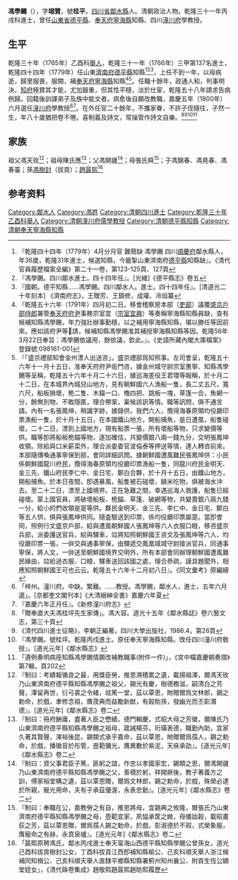 {{明清人物信息框
| 姓名 = 馮學颺
| 原名 = 
| 圖片名稱=  
| 圖片大小 = 220px
| 圖片說明 =  
| 最高職務 = [[奉天府|奉天府]][[寧海縣_(奉天)|寧海縣]]知縣
| 國家 = 大清
| 爵位 =
| 籍貫 = [[四川|四川]][[順慶府|順慶府]][[鄰水縣|鄰水縣]]
| 族裔 =  
| 旗籍 =  
| 字號 = 字翊贊，號桂平
| 諡號 = 
| 出生日期 = 乾隆九年（1744年）
| 出生地點 =
| 逝世日期 =  卒年不詳
| 逝世地點 = 
| 墓葬 = 
| 配偶 = 李氏、董氏
| 親屬 = 
| 出身 =
*  乾隆三十年乙酉科舉人
*  乾隆三十一年三甲第137名進士
| 經歷 = 
*  山東[[濟南府|濟南府]][[德平縣|德平縣]]知縣
*  [[奉天府|奉天府]][[寧海縣_(奉天)|寧海縣]]知縣
*  欽加五品職銜，改[[潼川府|潼川府]]學教授
*  誥封文林郎，晉授奉直大夫
| 著作 =  
}}
'''馮學颺'''（{{bd|1744年||？年|}}），字'''翊贊'''，號'''桂平'''，[[四川省|四川省]][[鄰水縣|鄰水縣]]人。清朝政治人物。乾隆三十一年丙戌科進士，曾任[[山東省|山東省]][[德平縣|德平縣]]、[[奉天府|奉天府]][[寧海縣_(奉天)|寧海縣]]知縣、四川[[潼川府|潼川府]]學教授。

== 生平 ==
乾隆三十年（1765年）乙酉科[[舉人|舉人]]，乾隆三十一年（1766年）三甲第137名進士，乾隆四十四年（1779年）任山東[[濟南府|濟南府]][[德平縣|德平縣]]知縣<ref>『乾隆四十四年（1779年）4月分月官 難簡缺 馮學颺 四川[[順慶府|順慶府]]鄰水縣人，年36歲，乾隆31年進士，候選知縣，今籤掣山東濟南府[[德平縣|德平縣]]知縣缺』。《清代官員履歷檔案全編》第二十一卷，第123-125頁、127頁</ref><ref>『馮學颺。四川鄰水進士。四十四年任』。[光緒]《德平縣志》卷五</ref><ref>『國朝。德平知縣……馮學颺。四川鄰水人。進士。四十四年任』。[清道光二十年刻本] 《濟南府志》，王贈芳、王鎮修，成瓘、冷烜纂</ref>，上任不到一年，以母病逝，歸里服喪，服闕，補[[奉天府|奉天府]][[寧海縣_(奉天)|寧海縣]]知縣<ref>『乾隆五十六年（1791年）四月初二日。移會稽察房本部（[[吏部|吏部]]）議覆[[盛京|盛京]][[戶部|戶部]][[侍郎|侍郎]]兼管[[奉天府|奉天府]][[府尹|府尹]]事務宗室宜（[[宗室宜興|宗室宜興]]）等奏稱寧海縣知縣員缺，查有候補知縣馮學颺，年力強壯辦事勤穩，以之補用寧海縣知縣，堪以勝任等因前來。應如該府尹等𠩄請，候補知縣馮學颺准其補授寧海縣知縣等因。乾隆56年3月22日奉旨：馮學颺依議用，餘依議，欽此。』。《史語所藏內閣大庫檔案》登錄號:098161-001</ref><ref>『「盛京禮部知會金州漂人出送咨」。盛京禮部爲知照事。左司會呈，乾隆五十六年十一月十五日，准奉天府府尹衙門咨，據金州城守尉宗室惠寧、知縣馮學颺等呈稱，乾隆五十六年十月二十六日，據巡海差役王君環等報稱，於十月二十二日，在本城界內城兒山地方，見有朝鮮國六人漁船一隻，長二丈五尺，寬六尺，船板損壞，桅二隻、木錨一口、櫓四把、跳板一塊，草篷一合，魚網一分，餘無別物，不敢隱匿，理合帶案，稟候該訊等情。職等訊問，俱不通言語。內有一名張鳳坤，稍識字跡，據錄供，我們六人，攬得海春原領均役廳印票漁船一隻，於十月十五日，在本國鐵山地方，開船捕魚，是日遭風，船隻碰壞，二十二日，漂到上國地方，現有船票一張，所有壞船等物，只求變價等供。職等卽將船板桅錨等物，逐加確估，共變價銀八兩一錢九分，交明張鳳坤收領。除給與口米薪菜外，理合派委委官波倫泰等押送等情，連人轉咨前來。本部隨傳喚通事寧保到部，會同詳細訊問。據朝鮮國遭風難民張鳳坤供：小民係朝鮮國龍川府民，攬得海春原領均役廳印票漁船一隻，同龍川府民金明天、金三先、鐵山府民李仁中、金日宅、鄭白合夥，於十月十五日，由鐵山地方，開船捕魚。於本日夜間，卽遇暴風，船隻被石碰壞，鍋米吃物，俱被海水沖去。至二十二日，漂至上國境界。正在急難之間，幸遇巡海人救護，船隻已經碰壞。蒙上國官員，將破壞船板、桅錨、草篷、破網等物，共變賣銀八兩九錢一分，給小的們收領是寔等供。夥民金明天、金三先、李仁中、金日宅、鄭白等五人供，俱與張鳳坤供同。隨査驗送到印票，係均役廳印票屬寔。當卽會同，照例行文盛京戶部，給與遭風朝鮮國人張鳳坤等六人衣服口粮，移咨盛京兵部，派委護送官兵，給與驛車，竝將知照朝鮮國王咨文及張鳳坤等六人，均役廳印票一張，一倂交與通事寧保，由驛遞交鳳凰城城守尉接派官兵，同通事寧保，將人文，一倂送至朝鮮國境界交明外，所有本部會同辦理朝鮮國遭風難民緣由，竝給過衣服、口粮，驛車送回該國之處，理合恭疏，謹具題聞外，相應知照朝鮮國王可也云云。乾隆五十六年十二月初八日』。《同文彙考》原編續</ref>。任職十餘年，政通人和，判事明決，[[知府|知府]]極賞其才能，尤加器重，但其性平穩，淡於仕宦，乾隆五十八年請求告病例歸。回籍後訓課弟子及族中能文者。病愈後自願改教職，嘉慶五年（1800年）六月選任[[潼川府|潼川府]]學教授<ref>「梓州。潼川府。中缺。繁難。……教授。馮學颺，鄰水人，進士，五年六月選」。[京都奎文閣刊本]《大清縉紳全書》嘉慶六年夏</ref><ref>『嘉慶六年正月任』。《新修潼川府志》</ref>。在外任官二十餘年，不攜家眷，不許子侄隨往，孑然一生，年八十歲猶把卷不倦。喜制義及詩文，常操管作詩文自樂。<ref>「贈奉直大夫馮桂坪先生家傳」。馮大容。道光十五年《鄰水縣誌》卷六藝文志，第三十頁</ref><ref>《清代四川進士征略》，李朝正編著，四川大學出版社，1986.4，第26頁</ref><ref>『馮學颺。號桂坪。乾隆丙戍進士。原任奉天寧海縣知縣。攺任四川潼川府敎授』。[道光元年]《鄰水縣志》</ref><ref>「遵例奏明病痊知縣馮學颺情願改補教職事(附件一件)」，《宮中檔嘉慶朝奏摺》第7輯，頁202</ref>

==家族==
祖父馮天玫<ref>『制曰：考績報循良之最，用獎臣勞，推恩溯積累之遺，載揚祖澤，爾馮天玫乃山東濟南府德平縣知縣馮學颺之祖父，錫光有慶，樹德務滋，嗣清白之芳聲，澤留再世，衍弓裘之令緒，祜篤一堂，茲以覃恩，貤贈爾爲文林郎，錫之勅命，於戲，聿修念祖，膺荗典而益勵新猷，有榖貽孫，發幽光而丕彰潛德』。[道光元年]《鄰水縣志》卷二</ref>；祖母陳氏應<ref>『制曰：冊府酬庸，盡著人臣之懋績，德門輯慶，式昭大母之芳徽，爾陳氏乃山東濟南府德平縣知縣馮學颺之祖母，箴誡楊芬，珩璜表德，職勤內助，宜家久著其賢聲，澤裕後昆，錫類式承乎嘉命，茲以覃恩，貤贈爾爲孺人，錫之勅命，於戲，播徽音於彤管，壼範彌光，膺異數於紫泥，天庥承劭』。[道光元年]《鄰水縣志》卷二</ref>；父馮開疆<ref>『制曰：資父事君臣子篤，匪躬之誼，作忠以孝國家宏，錫類之恩，爾馮開疆乃山東濟南府德平縣知縣馮學颺之父，善積於躬，祥開厥後，教子著義方之訓，傅家裕堂構之遺，茲以覃恩贈，爾爲文林郎，錫之勅命，於戲，殊榮必逮於所親，寵光用命，夫有子承茲優渥，永表忠勤』。[道光元年]《鄰水縣志》卷二</ref>；母張氏舜<ref>『制曰：奉職在公，嘉教勞之有自，推恩將母，宜錫典之攸隆，爾張氏乃山東濟南府德平縣知縣馮學颺之母，壺範宜家，夙恊承筐之媺，母儀詒榖，載昭畫荻之芳，茲以覃恩贈，爾爲孺人錫之勅命，於戲，彰淑德於不瑕，式榮象服，膺寵命之有赫，永賁泉壚』。[道光元年]《鄰水縣志》卷二</ref>；子馮錦春、馮堯春、馮春臺；孫[[馮樹封|馮樹封]]（拔貢）；[[趙晸熙|趙晸熙]]<ref>「晸熙原聘馮氏，鄰水丙戌進士奉天甯海山西德平縣知縣學颺公曾孫女，道光己酉科拔貢樹封公女，丁酉科拔貢江西卽補知縣榆公、己亥科順天舉人浙江候補同知楫公、己亥科順天舉人直隸平鄉縣知縣署薊州知州襄公、附貢生恆公嫡堂姪女」，《清代硃卷集成》趙敬熙趙晸熙趙昉熙履歷</ref>

== 参考资料 ==
{{reflist}}
{{乾隆三十一年丙戌科殿試金榜}}
{{鄰水馮氏}}
{{Authority control}}
[[Category:鄰水人|Category:鄰水人]]
[[Category:馮姓|Category:馮姓]]
[[Category:清朝四川進士|Category:清朝四川進士]]
[[Category:乾隆三十年乙酉科舉人|Category:乾隆三十年乙酉科舉人]]
[[Category:清朝潼川府儒學教授|Category:清朝潼川府儒學教授]]
[[Category:清朝德平縣知縣|Category:清朝德平縣知縣]]
[[Category:清朝奉天寧海縣知縣|Category:清朝奉天寧海縣知縣]]